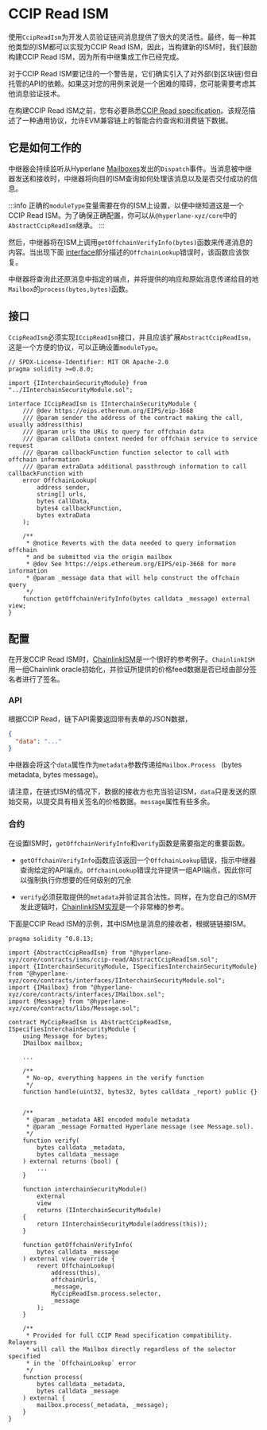 # CCIP Read ISM

使用`CcipReadIsm`为开发人员验证链间消息提供了很大的灵活性。最终，每一种其他类型的ISM都可以实现为CCIP Read ISM，因此，当构建新的ISM时，我们鼓励构建CCIP Read ISM，因为所有中继集成工作已经完成。

对于CCIP Read ISM要记住的一个警告是，它们确实引入了对外部(到区块链)但自托管的API的依赖。如果这对您的用例来说是一个困难的障碍，您可能需要考虑其他消息验证技术。

在构建CCIP Read ISM之前，您有必要熟悉[CCIP Read specification](https://eips.ethereum.org/EIPS/eip-3668)。该规范描述了一种通用协议，允许EVM兼容链上的智能合约查询和消费链下数据。

## 它是如何工作的

中继器会持续监听从Hyperlane [Mailboxes](../../protocol/mailbox.mdx)发出的`Dispatch`事件。当消息被中继器发送和接收时，中继器将向目的ISM查询如何处理该消息以及是否交付成功的信息。

:::info
正确的`moduleType`变量需要在你的ISM上设置，以便中继知道这是一个CCIP Read ISM。为了确保正确配置，你可以从`@hyperlane-xyz/core`中的`AbstractCcipReadIsm`继承。
:::

然后，中继器将在ISM上调用`getOffchainVerifyInfo(bytes)`函数来传递消息的内容。当出现下面 [interface](#interface)部分描述的`OffchainLookup`错误时，该函数应该恢复。

中继器将查询此还原消息中指定的端点，并将提供的响应和原始消息传递给目的地`Mailbox`的`process(bytes,bytes)`函数。

## 接口

`CcipReadIsm`必须实现`ICcipReadIsm`接口，并且应该扩展`AbstractCcipReadIsm`，这是一个方便的协议，可以正确设置`moduleType`。

```solidity
// SPDX-License-Identifier: MIT OR Apache-2.0
pragma solidity >=0.8.0;

import {IInterchainSecurityModule} from "../IInterchainSecurityModule.sol";

interface ICcipReadIsm is IInterchainSecurityModule {
    /// @dev https://eips.ethereum.org/EIPS/eip-3668
    /// @param sender the address of the contract making the call, usually address(this)
    /// @param urls the URLs to query for offchain data
    /// @param callData context needed for offchain service to service request
    /// @param callbackFunction function selector to call with offchain information
    /// @param extraData additional passthrough information to call callbackFunction with
    error OffchainLookup(
        address sender,
        string[] urls,
        bytes callData,
        bytes4 callbackFunction,
        bytes extraData
    );

    /**
     * @notice Reverts with the data needed to query information offchain
     * and be submitted via the origin mailbox
     * @dev See https://eips.ethereum.org/EIPS/eip-3668 for more information
     * @param _message data that will help construct the offchain query
     */
    function getOffchainVerifyInfo(bytes calldata _message) external view;
}
```

## 配置

在开发CCIP Read ISM时，[ChainlinkISM](https://github.com/AlexBHarley/permissionless-chainlink-feeds)是一个很好的参考例子。`ChainlinkISM`用一组Chainlink oracle初始化，并验证所提供的价格feed数据是否已经由部分签名者进行了签名。

### API

根据CCIP Read，链下API需要返回带有表单的JSON数据，

```json
{
  "data": "..."
}
```

中继器会将这个`data`属性作为`metadata`参数传递给`Mailbox.Process ` (bytes metadata, bytes message)。

请注意，在链式ISM的情况下，数据的接收方也充当验证ISM，`data`只是发送的原始交易，以提交具有相关签名的价格数据。`message`属性有些多余。

### 合约

在设置ISM时，`getOffchainVerifyInfo`和`verify`函数是需要指定的重要函数。

- `getOffchainVerifyInfo`函数应该返回一个`OffchainLookup`错误，指示中继器查询给定的API端点。`OffchainLookup`错误允许提供一组API端点，因此你可以强制执行你想要的任何级别的冗余

- `verify`必须获取提供的`metadata`并验证其合法性。同样，在为您自己的ISM开发此逻辑时，[ChainlinkISM实现](https://github.com/AlexBHarley/permissionless-chainlink-feeds/blob/main/apps/contracts/contracts/ChainlinkAggregator.sol#L114)是一个非常棒的参考。

下面是CCIP Read ISM的示例，其中ISM也是消息的接收者，根据链链接ISM。

```solidity
pragma solidity ^0.8.13;

import {AbstractCcipReadIsm} from "@hyperlane-xyz/core/contracts/isms/ccip-read/AbstractCcipReadIsm.sol";
import {IInterchainSecurityModule, ISpecifiesInterchainSecurityModule} from "@hyperlane-xyz/core/contracts/interfaces/IInterchainSecurityModule.sol";
import {IMailbox} from "@hyperlane-xyz/core/contracts/interfaces/IMailbox.sol";
import {Message} from "@hyperlane-xyz/core/contracts/libs/Message.sol";

contract MyCcipReadIsm is AbstractCcipReadIsm, ISpecifiesInterchainSecurityModule {
    using Message for bytes;
    IMailbox mailbox;

    ...

    /**
     * No-op, everything happens in the verify function
     */
    function handle(uint32, bytes32, bytes calldata _report) public {}


    /**
     * @param _metadata ABI encoded module metadata
     * @param _message Formatted Hyperlane message (see Message.sol).
     */
    function verify(
        bytes calldata _metadata,
        bytes calldata _message
    ) external returns (bool) {
        ...
    }

    function interchainSecurityModule()
        external
        view
        returns (IInterchainSecurityModule)
    {
        return IInterchainSecurityModule(address(this));
    }

    function getOffchainVerifyInfo(
        bytes calldata _message
    ) external view override {
        revert OffchainLookup(
            address(this),
            offchainUrls,
            _message,
            MyCcipReadIsm.process.selector,
            _message
        );
    }

    /**
     * Provided for full CCIP Read specification compatibility. Relayers
     * will call the Mailbox directly regardless of the selector specified
     * in the `OffchainLookup` error
     */
    function process(
        bytes calldata _metadata,
        bytes calldata _message
    ) external {
        mailbox.process(_metadata, _message);
    }
}
```
